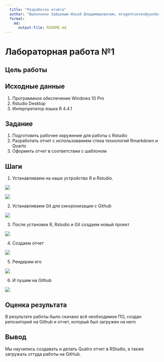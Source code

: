 ```yaml
---
  title: "Разработка отчёта"
  author: "Выполнено Зайцевым Ильей Владимировичем, mragentseven@yandex.ru"
  format: 
    md: 
      output-file: README.md
---
```


# Лабораторная работа №1

## Цель работы 

<!-- Развить практические навыки использования современного стека воспроизводимых исследований -->

## Исходные данные

  1. Программное обеспечение Windows 10 Pro
  2. Rstudio Desktop
  3. Интерпретатор языка R 4.4.1

## Задание

  1. Подготовить рабочее окружение для работы с Rstudio
  2. Разработать отчет с использованием стека технологий Rmarkdown и Quarto
  3. Оформить отчет в соответствии с шаблоном

## Шаги

  1. Устанавливаем на наше устройство R и Rstudio.

![](img/1.png)

![](img/2.png)

  2. Устанавливаем Git для синхронизации с Github

![](img/3.png)

  3. После установки R, Rstudio и Git создаем новый проект

![](img/4.png)

  4. Создаем отчет

![](img/5.png)

  5. Рендерим его

![](img/6.png)

  6. И пушим на Github

![](img/7.png)

## Оценка результата

В результате работы было скачано всё необходимое ПО, создан репозиторий на Github и отчет, который был загружен на него

## Вывод

Мы научились создавать и делать Quatro отчет в RStudio, а также загружать оттуда работы на GitHub.
